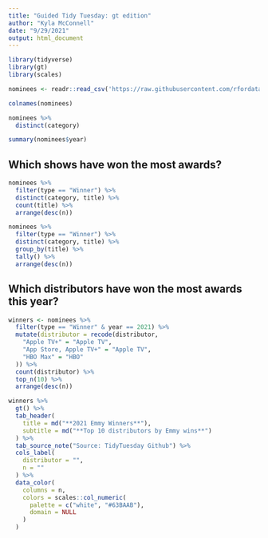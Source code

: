 ```yaml
---
title: "Guided Tidy Tuesday: gt edition"
author: "Kyla McConnell"
date: "9/29/2021"
output: html_document
---
```


```r
library(tidyverse)
library(gt)
library(scales)

nominees <- readr::read_csv('https://raw.githubusercontent.com/rfordatascience/tidytuesday/master/data/2021/2021-09-21/nominees.csv')
```

```r
colnames(nominees)
```

```r
nominees %>% 
  distinct(category)
```

```r
summary(nominees$year)
```

## Which shows have won the most awards?
```r
nominees %>% 
  filter(type == "Winner") %>% 
  distinct(category, title) %>% 
  count(title) %>% 
  arrange(desc(n))

nominees %>% 
  filter(type == "Winner") %>% 
  distinct(category, title) %>% 
  group_by(title) %>% 
  tally() %>% 
  arrange(desc(n))
```

## Which distributors have won the most awards this year?
```r
winners <- nominees %>% 
  filter(type == "Winner" & year == 2021) %>% 
  mutate(distributor = recode(distributor,
    "Apple TV+" = "Apple TV",
    "App Store, Apple TV+" = "Apple TV",
    "HBO Max" = "HBO"
  )) %>% 
  count(distributor) %>% 
  top_n(10) %>% 
  arrange(desc(n))
```

```r
winners %>% 
  gt() %>% 
  tab_header(
    title = md("**2021 Emmy Winners**"),
    subtitle = md("**Top 10 distributors by Emmy wins**")
  ) %>% 
  tab_source_note("Source: TidyTuesday Github") %>% 
  cols_label(
    distributor = "",
    n = ""
  ) %>% 
  data_color(
    columns = n,
    colors = scales::col_numeric(
      palette = c("white", "#63BAAB"),
      domain = NULL
    )
  )
```



